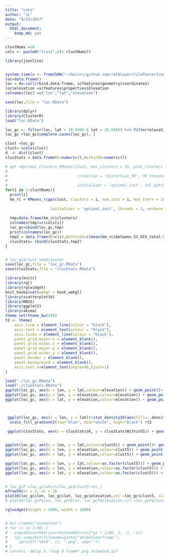 ```yaml
---
title: "cats"
author: "JL"
date: "9/23/2017"
output: 
  html_document: 
    keep_md: yes
---
```


```r
clustNums =10
cols <- paste0("clust",c(1:clustNums))
```

```r
library(jsonlite)


system.time(x <- fromJSON("~/Go/src/github.com/rotblauer/tileTester2/out.json"))
loc=data.frame()
loc = do.call(rbind.data.frame, x$features$geometry$coordinates)
loc$elevation =x$features$properties$Elevation
colnames(loc) =c("lon","lat","elevation")

save(loc,file = "loc.RData")
```

```r
library(dplyr)
library(ClusterR)
load("loc.RData")

loc_gc <- filter(loc, lat < 38.6490 & lat > 38.6465) %>% filter(elevation>100&lon > -90.2775& lon < -90.275)
loc_gc =loc_gc[complete.cases(loc_gc), ]

clust =loc_gc
clust= scale(clust) 
d  <- dist(clust) 
clusStats = data.frame(K=numeric(),WithinSS=numeric())

# opt =Optimal_Clusters_KMeans(clust, max_clusters = 15, plot_clusters = T,
#                               
#                               criterion = 'distortion_fK', fK_threshold = 0.85,
#                               
#                               initializer = 'optimal_init', tol_optimal_init = 0.2)
for(i in 1:clustNums){
  print(i)
  km_rc = KMeans_rcpp(clust, clusters = i, num_init = i, max_iters = 1000, 
                    
                    initializer = 'optimal_init', threads = 3, verbose = T)
  
  tmp=data.frame(km_rc$clusters)
  colnames(tmp)=c(cols[i])
  loc_gc=cbind(loc_gc,tmp)
  print(colnames(loc_gc))
  tmp2 = data.frame(K=c(i),WithinSS=c(mean(km_rc$between.SS_DIV_total.SS)))
  clusStats= rbind(clusStats,tmp2)
}


# loc_gc$clust =km$cluster
save(loc_gc,file = "loc_gc.RData")
save(clusStats,file = "clusStats.RData")

```



```r
library(knitr)
library(rgl)
library(rglwidget)
knit_hooks$set(webgl = hook_webgl)
library(scatterplot3d)
library(MASS)
library(ggplot2)
library(akima)
theme_set(theme_bw(20))
t2 <- theme(
    axis.line = element_line(colour = "black"),
    axis.text = element_text(colour = "black"),
    axis.ticks = element_line(colour = "black"),
    panel.grid.major.x = element_blank(),
    panel.grid.minor.x = element_blank(),
    panel.grid.major.y = element_blank(),
    panel.grid.minor.y = element_blank(),
    panel.border = element_blank(),
    panel.background = element_blank(),
    axis.text.x=element_text(angle=90,hjust=1)
)

load("./loc_gc.RData")
load("./clusStats.RData")
ggplot(loc_gc, aes(x = lon, y = lat,colour=elevation)) + geom_point()+ geom_density_2d()+t2
ggplot(loc_gc, aes(x = lon, y = elevation,colour=elevation)) + geom_point()+ geom_density_2d()+t2
ggplot(loc_gc, aes(x = lat, y = elevation,colour=elevation)) + geom_point()+ geom_density_2d()+t2



 ggplot(loc_gc, aes(x = lon, y = lat))+stat_density2d(aes(fill=..density..), geom="raster", contour=FALSE) +
  scale_fill_gradient2(low="blue", mid="white", high="black") +t2

 ggplot(clusStats, aes(x = clusStats$K, y = clusStats$WithinSS)) + geom_point()+t2

 
ggplot(loc_gc, aes(x = lon, y = lat,colour=clust5)) + geom_point()+ geom_density_2d()+t2
ggplot(loc_gc, aes(x = lon, y = elevation,colour=clust5)) + geom_point()+ geom_density_2d()+t2
ggplot(loc_gc, aes(x = lat, y = elevation,colour=clust5)) + geom_point()+ geom_density_2d()+t2

ggplot(loc_gc, aes(x = lon, y = lat,colour=as.factor(clust5))) + geom_point()+ t2
ggplot(loc_gc, aes(x = lon, y = elevation,colour=as.factor(clust5))) + geom_point()+ t2
ggplot(loc_gc, aes(x = lat, y = elevation,colour=as.factor(clust5))) + geom_point()+ t2

 
# loc_gcP =loc_gc[which(loc_gc$clust5!=6),]
mfrow3d(nr = 2, nc = 1)
plot3d(loc_gc$lon, loc_gc$lat, loc_gc$elevation,col =loc_gc$clust5, size=2 )
# plot3d(loc_gcP$lon, loc_gcP$lat, loc_gcP$elevation,col =loc_gcP$clust5 )

rglwidget(height = 1000, width = 1000)


# dir.create("animation")
# for (i in 1:90) {
#   view3d(userMatrix=rotationMatrix(2*pi * i/90, 1, -1, -1))
#   rgl.snapshot(filename=paste("animation/frame-",
#     sprintf("%03d", i), ".png", sep=""))
# }
# convert -delay 5 -loop 0 frame*.png animated.gif
```

